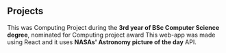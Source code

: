 ## Projects

<ProjectCard title="Aviation Suite" link="https://goofy-ptolemy-91dff0.netlify.app/" target="_blank" bg="linear-gradient(to right, #D4145A 0%, #FBB03B 100%)">
This was Computing Project during the <b>3rd year of BSc Computer Science degree</b>, nominated for Computing project award
</ProjectCard>

<ProjectCard title="NASA's APOD" link="https://jhalpati.github.io/NASA-APOD/" bg="linear-gradient(to right, #1251e6 0%, #fd2d4f 100%)">
This web-app was made using React and it uses <b>NASAs' Astronomy picture of the day</b> API.</ProjectCard>



